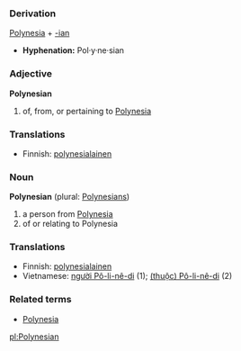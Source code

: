 ===Derivation===
[[Polynesia]] + [[-ian]]

*'''Hyphenation:''' Pol·y·ne·sian

===Adjective===
'''Polynesian'''
# of, from, or pertaining to [[Polynesia]]

===Translations===
*Finnish: [[polynesialainen]]

===Noun===
'''Polynesian''' (plural: [[Polynesians]])
# a person from [[Polynesia]]
# of or relating to Polynesia

===Translations===
*Finnish: [[polynesialainen]]
*Vietnamese: [[người Pô-li-nê-di]] (1); [[Pô-li-nê-di|(thuộc) Pô-li-nê-di]] (2)

===Related terms===
*[[Polynesia]]

[[pl:Polynesian]]